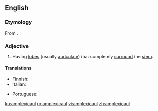 ==English==

===Etymology===
From {{etyl|New Latin|en}} {{m|la|amplexicaulis}}.

===Adjective===
{{en-adj|-}}

# {{lb|en|botany|of leaves}} Having [[lobe]]s (usually [[auriculate]]) that completely [[surround]] the [[stem]].

====Translations====
{{trans-top|having lobes that completely surround the stem}}
* Finnish: {{t|fi|sepivä}}
* Italian: {{t|it|amplessicaule}}
{{trans-mid}}
* Portuguese: {{t|pt|amplexicaule}}
{{trans-bottom}}

[[ku:amplexicaul]]
[[ro:amplexicaul]]
[[vi:amplexicaul]]
[[zh:amplexicaul]]